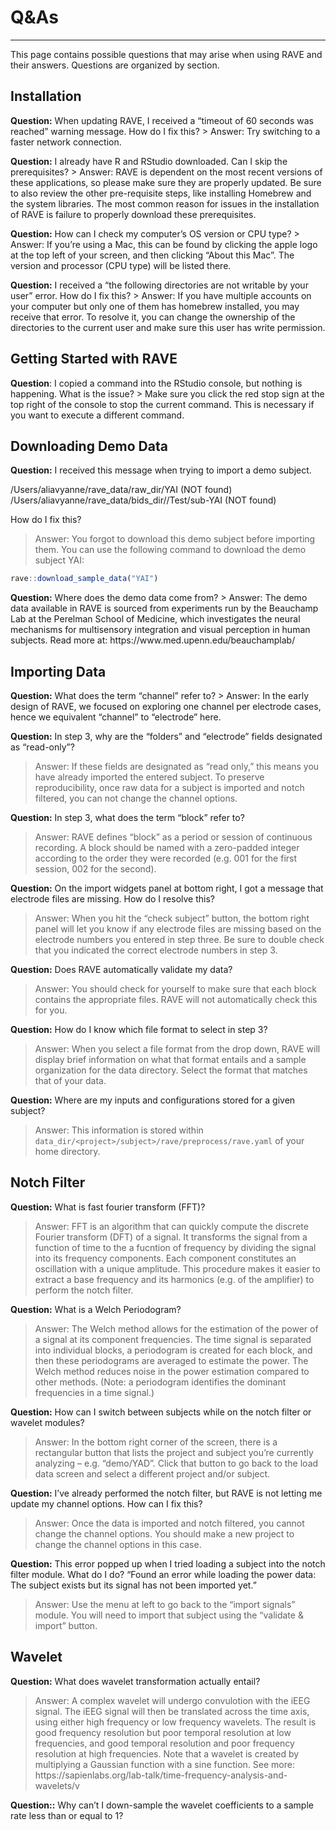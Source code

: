 # Q&As

--- 

This page contains possible questions that may arise when using RAVE and their answers. Questions are organized by section. 

## Installation
<!-- note: these are sourced from the troubleshooting section of my documentation, not sure if they're better placed here or in those troubleshooting sections --> 

**Question:** When updating RAVE, I received a “timeout of 60 seconds was reached” warning message. How do I fix this? 
> Answer: Try switching to a faster network connection. 

**Question:** I already have R and RStudio downloaded. Can I skip the prerequisites? 
> Answer: RAVE is dependent on the most recent versions of these applications, so please make sure they are properly updated. Be sure to also review the other pre-requisite steps, like installing Homebrew and the system libraries. The most common reason for issues in the installation of RAVE is failure to properly download these prerequisites. 

**Question:** How can I check my computer's OS version or CPU type? 
> Answer: If you're using a Mac, this can be found by clicking the apple logo at the top left of your screen, and then clicking "About this Mac". The version and processor (CPU type) will be listed there. 

**Question:** I received a “the following directories are not writable by your user” error. How do I fix this? 
> Answer: If you have multiple accounts on your computer but only one of them has homebrew installed, you may receive that error. To resolve it, you can change the ownership of the directories to the current user and make sure this user has write permission.

## Getting Started with RAVE

**Question**: I copied a command into the RStudio console, but nothing is happening. What is the issue? 
> Make sure you click the red stop sign at the top right of the console to stop the current command. This is necessary if you want to execute a different command. 

## Downloading Demo Data 

**Question:** I received this message when trying to import a demo subject. 

/Users/aliavyanne/rave_data/raw_dir/YAI (NOT found) /Users/aliavyanne/rave_data/bids_dir//Test/sub-YAI (NOT found)

How do I fix this? 

> Answer: You forgot to download this demo subject before importing them. You can use the following command to download the demo subject YAI: 

```r
rave::download_sample_data("YAI")
```

**Question:** Where does the demo data come from? 
> Answer: The demo data available in RAVE is sourced from experiments run by the Beauchamp Lab at the Perelman School of Medicine, which investigates the neural mechanisms for multisensory integration and visual perception in human subjects. Read more at: https://www.med.upenn.edu/beauchamplab/

## Importing Data

**Question:** What does the term "channel" refer to? 
> Answer: In the early design of RAVE, we focused on exploring one channel per electrode cases, hence we equivalent "channel" to "electrode" here. 

**Question:** In step 3, why are the "folders" and "electrode" fields designated as "read-only"?

> Answer: If these fields are designated as "read only," this means you have already imported the entered subject. To preserve reproducibility, once raw data for a subject is imported and notch filtered, you can not change the channel options. 

**Question:** In step 3, what does the term "block" refer to? 

> Answer: RAVE defines "block" as a period or session of continuous recording. A block should be named with a zero-padded integer according to the order they were recorded (e.g. 001 for the first session, 002 for the second). 

**Question:** On the import widgets panel at bottom right, I got a message that electrode files are missing. How do I resolve this? 

> Answer: When you hit the "check subject" button, the bottom right panel will let you know if any electrode files are missing based on the electrode numbers you entered in step three. Be sure to double check that you indicated the correct electrode numbers in step 3.

**Question:** Does RAVE automatically validate my data? 

> Answer: You should check for yourself to make sure that each block contains the appropriate files. RAVE will not automatically check this for you. 

**Question:** How do I know which file format to select in step 3? 

> Answer: When you select a file format from the drop down, RAVE will display brief information on what that format entails and a sample organization for the data directory. Select the format that matches that of your data. 

**Question:** Where are my inputs and configurations stored for a given subject? 

> Answer: This information is stored within `data_dir/<project>/subject>/rave/preprocess/rave.yaml` of your home directory. 

## Notch Filter

**Question:** What is fast fourier transform (FFT)? 

> Answer: FFT is an algorithm that can quickly compute the discrete Fourier transform (DFT) of a signal. It transforms the signal from a function of time to the a fucntion of frequency by dividing the signal into its frequency components. Each component constitutes an oscillation with a unique amplitude. This procedure makes it easier to extract a base frequency and its harmonics (e.g. of the amplifier) to perform the notch filter. 

<!-- https://jakevdp.github.io/blog/2013/08/28/understanding-the-fft/, https://www.nti-audio.com/en/support/know-how/fast-fourier-transform-fft#:~:text=The%20%22Fast%20Fourier%20Transform%22%20(,frequency%20information%20about%20the%20signal, http://hyperphysics.phy-astr.gsu.edu/hbase/Math/fft.htmlhttp://hyperphysics.phy-astr.gsu.edu/hbase/Math/fft.html --> 

**Question:** What is a Welch Periodogram? 

> Answer: The Welch method allows for the estimation of the power of a signal at its component frequencies. The time signal is separated into individual blocks, a periodogram is created for each block, and then these periodograms are averaged to estimate the power. The Welch method reduces noise in the power estimation compared to other methods. (Note: a periodogram identifies the dominant frequencies in a time signal.)

**Question:** How can I switch between subjects while on the notch filter or wavelet modules? 

> Answer: In the bottom right corner of the screen, there is a rectangular button that lists the project and subject you're currently analyzing -- e.g. "demo/YAD". Click that button to go back to the load data screen and select a different project and/or subject. 

**Question:** I've already performed the notch filter, but RAVE is not letting me update my channel options. How can I fix this? 

> Answer: Once the data is imported and notch filtered, you cannot change the channel options. You should make a new project to change the channel options in this case.

**Question:** This error popped up when I tried loading a subject into the notch filter module. What do I do? "Found an error while loading the power data: The subject exists but its signal has not been imported yet." 

> Answer: Use the menu at left to go back to the "import signals" module. You will need to import that subject using the "validate & import" button. 


## Wavelet

**Question:** What does wavelet transformation actually entail? 

> Answer: A complex wavelet will undergo convulotion with the iEEG signal. The iEEG signal will then be translated across the time axis, using either high frequency or low frequency wavelets. The result is good frequency resolution but poor temporal resolution at low frequencies, and good temporal resolution and poor frequency resolution at high frequencies. Note that a wavelet is created by multiplying a Gaussian function with a sine function. See more: https://sapienlabs.org/lab-talk/time-frequency-analysis-and-wavelets/v

**Question::** Why can't I down-sample the wavelet coefficients to a sample rate less than or equal to 1? 
